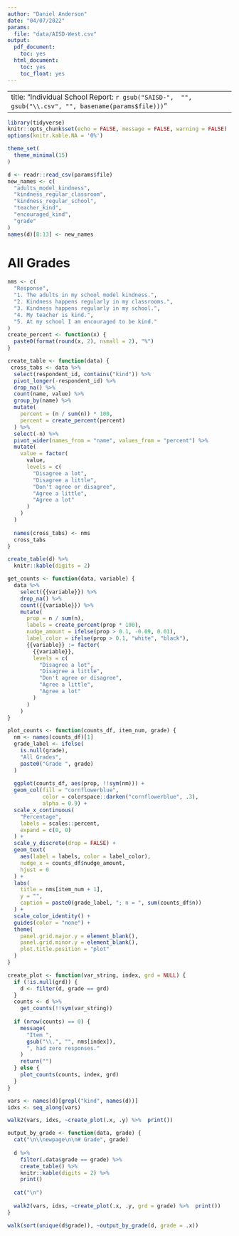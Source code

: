 ```yaml
---
author: "Daniel Anderson"
date: "04/07/2022"
params:
  file: "data/AISD-West.csv"
output:
  pdf_document:
    toc: yes
  html_document:
    toc: yes
    toc_float: yes
---
```


---
title: "Individual School Report: `r gsub("SAISD-",  "", gsub("\\.csv", "", basename(params$file))) `"
---

\newpage

```r
library(tidyverse)
knitr::opts_chunk$set(echo = FALSE, message = FALSE, warning = FALSE)
options(knitr.kable.NA = '0%')

theme_set(
  theme_minimal(15)
)

d <- readr::read_csv(params$file)
new_names <- c(
  "adults_model_kindness",
  "kindness_regular_classroom",
  "kindness_regular_school",
  "teacher_kind",
  "encouraged_kind",
  "grade"
)
names(d)[8:13] <- new_names

```

# All Grades

```r
nms <- c(
  "Response", 
  "1. The adults in my school model kindness.",
  "2. Kindness happens regularly in my classrooms.",
  "3. Kindness happens regularly in my school.",
  "4. My teacher is kind.",
  "5. At my school I am encouraged to be kind."
)
create_percent <- function(x) {
  paste0(format(round(x, 2), nsmall = 2), "%")  
}

create_table <- function(data) {
 cross_tabs <- data %>% 
  select(respondent_id, contains("kind")) %>% 
  pivot_longer(-respondent_id) %>% 
  drop_na() %>% 
  count(name, value) %>% 
  group_by(name) %>% 
  mutate(
    percent = (n / sum(n)) * 100,
    percent = create_percent(percent)
  ) %>% 
  select(-n) %>% 
  pivot_wider(names_from = "name", values_from = "percent") %>% 
  mutate(
    value = factor(
      value, 
      levels = c(
        "Disagree a lot",
        "Disagree a little",
        "Don't agree or disagree",
        "Agree a little",
        "Agree a lot"
      )
    )
  )
 
  names(cross_tabs) <- nms
  cross_tabs
}

create_table(d) %>% 
  knitr::kable(digits = 2)
```

```r
get_counts <- function(data, variable) {
  data %>% 
    select({{variable}}) %>% 
    drop_na() %>% 
    count({{variable}}) %>% 
    mutate(
      prop = n / sum(n),
      labels = create_percent(prop * 100),
      nudge_amount = ifelse(prop > 0.1, -0.09, 0.01),
      label_color = ifelse(prop > 0.1, "white", "black"),
      {{variable}} := factor(
        {{variable}},
        levels = c(
          "Disagree a lot",
          "Disagree a little",
          "Don't agree or disagree",
          "Agree a little",
          "Agree a lot"
        )
      )
    )
}

plot_counts <- function(counts_df, item_num, grade) {
  nm <- names(counts_df)[1]
  grade_label <- ifelse(
    is.null(grade), 
    "All Grades", 
    paste0("Grade ", grade)
  )
  
  ggplot(counts_df, aes(prop, !!sym(nm))) +
  geom_col(fill = "cornflowerblue", 
           color = colorspace::darken("cornflowerblue", .3),
           alpha = 0.9) +
  scale_x_continuous(
    "Percentage", 
    labels = scales::percent,
    expand = c(0, 0)
  ) +
  scale_y_discrete(drop = FALSE) +
  geom_text(
    aes(label = labels, color = label_color), 
    nudge_x = counts_df$nudge_amount,
    hjust = 0
  ) +
  labs(
    title = nms[item_num + 1],
    y = "",
    caption = paste0(grade_label, "; n = ", sum(counts_df$n))
  ) +
  scale_color_identity() +
  guides(color = "none") +
  theme(
    panel.grid.major.y = element_blank(),
    panel.grid.minor.y = element_blank(),
    plot.title.position = "plot"
  )
}

create_plot <- function(var_string, index, grd = NULL) {
  if (!is.null(grd)) {
    d <- filter(d, grade == grd)
  } 
  counts <- d %>% 
    get_counts(!!sym(var_string))
  
  if (nrow(counts) == 0) {
    message(
      "Item ", 
      gsub("\\.", "", nms[index]), 
      ", had zero responses."
    )
    return("")
  } else {
    plot_counts(counts, index, grd)
  } 
}
```

```r
vars <- names(d)[grepl("kind", names(d))]
idxs <- seq_along(vars)

walk2(vars, idxs, ~create_plot(.x, .y) %>%  print())
```

```r
output_by_grade <- function(data, grade) {
  cat("\n\\newpage\n\n# Grade", grade)
  
  d %>% 
    filter(.data$grade == grade) %>% 
    create_table() %>% 
    knitr::kable(digits = 2) %>% 
    print()
  
  cat("\n")
  
  walk2(vars, idxs, ~create_plot(.x, .y, grd = grade) %>%  print())
}

```

```r
walk(sort(unique(d$grade)), ~output_by_grade(d, grade = .x))
```
